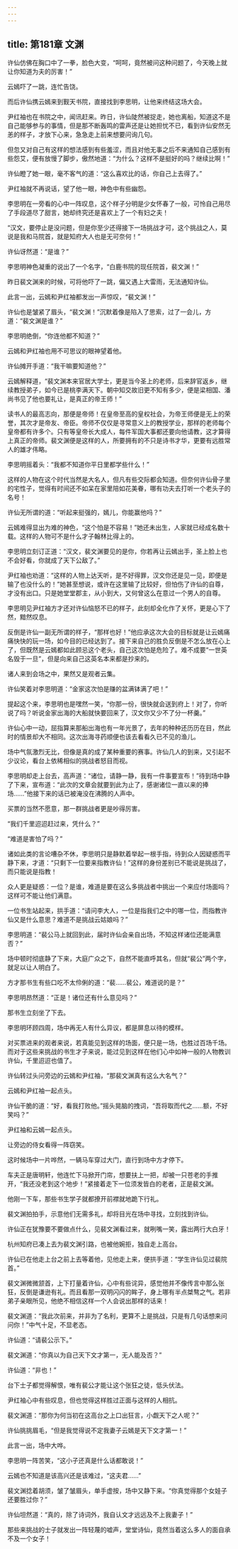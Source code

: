 ```yaml
---
---
---
```

title: 第181章 文渊
---





许仙仿佛在胸口中了一拳，脸色大变，“呵呵，竟然被问这种问题了，今天晚上就让你知道为夫的厉害！”

云嫣吓了一跳，连忙告饶。

而后许仙携云嫣来到觐天书院，直接找到李思明，让他来终结这场大会。

尹红袖也在书院之中，闻讯赶来。昨日，许仙陡然被捉走，她也离船，知道这不是自己能够参与的事情，但是那不断轰鸣的雷声还是让她担忧不已，看到许仙安然无恙的样子，才放下心来，急急走上前来想要问询几句。

但忽又对自己有这样的想法感到有些羞涩，而且对他无事之后不来通知自己感到有些怨艾，便有放慢了脚步，傲然地道：“为什么？这样不是挺好的吗？继续比啊！”

许仙瞪了她一眼，毫不客气的道：“这么喜欢比的话，你自己上去得了。”

尹红袖就不再说话，望了他一眼，神色中有些幽怨。

李思明在一旁看的心中一阵叹息，这个样子分明是少女怀春了一般，可怜自己用尽了手段道尽了甜言，她却终究还是喜欢上了一个有妇之夫！

“汉文，要停止是没问题，但是你至少还得接下一场挑战才可，这个挑战之人，莫说是我和马院首，就是知府大人也是无可奈何！”

许仙讶然道：“是谁？”

李思明神色凝重的说出了一个名字，“白鹿书院的现任院首，裴文渊！”

昨日裴文渊来的时候，可将他吓了一跳，偏又遇上大雷雨，无法通知许仙。

此言一出，云嫣和尹红袖都发出一声惊叹，“裴文渊！”

许仙也是皱紧了眉头，“裴文渊！”沉默着像是陷入了思索，过了一会儿，方道：“裴文渊是谁？”

李思明绝倒，“你连他都不知道？”

云嫣和尹红袖也用不可思议的眼神望着他。

许仙摊开手道：“我干嘛要知道他？”

云嫣解释道，“裴文渊本来官居大学士，更是当今圣上的老师，后来辞官返乡，继续教授弟子，如今已是桃李满天下。朝中知交故旧更不知有多少，便是梁相国、潘尚书见了他也要礼让，是真正的帝王师！”

读书人的最高志向，那便是帝师！在皇帝至高的皇权社会，为帝王师便是无上的荣誉，其次才是帝友、帝臣。帝师不仅仅是寻常意义上的教授学业，那样的老师每个皇帝都有许多个。只有等皇帝长大成人，每件军国大事都还要向他请教，这才算得上真正的帝师。裴文渊便是这样的人，所要拥有的不只是诗书才华，更要有远胜常人的雄才伟略。

李思明摇着头：“我都不知道你平日里都学些什么！”

这样的人物在这个时代当然是大名人，但凡有些交际都会知道。但奈何许仙骨子里的宅性子，觉得有时间还不如呆在家里陪如花美眷，哪有功夫去打听一个老头子的名号！

许仙无所谓的道：“听起来挺强的，嫣儿，你能赢他吗？”

云嫣难得显出为难的神色，“这个怕是不容易！”她还未出生，人家就已经成名数十载。这样的人物可不是什么才子翰林比得上的。

李思明立刻订正道：“汉文，裴文渊要见的是你，你若再让云嫣出手，圣上脸上也不会好看，你就成了天下公敌了。”

尹红袖也劝道：“这样的人物上达天听，是不好得罪，汉文你还是见一见，即便是输了也没什么的！”她甚至想说，或许在这里输了比较好，但怕伤了许仙的自尊，才没有出口。只是她堂堂郡主，从小到大，又何曾这么在意过一个男人的自尊。

李思明见尹红袖方才还对许仙恼怒不已的样子，此刻却全化作了关怀，更是心下了然，黯然叹息。

反倒是许仙一副无所谓的样子，“那样也好！”他应承这次大会的目标就是让云嫣痛痛快快的玩一场，如今目的已经达到了。接下来自己的胜负反倒是不怎么放在心上了，但既然是云嫣都如此顾忌这个老头，自己这次怕是危险了。难不成要“一世英名毁于一旦”，但是向来自己这英名本来都是抄来的。

诸人来到会场之中，果然又是观者云集。

许仙笑着对李思明道：“金家这次怕是赚的盆满钵满了吧！”

提起这个来，李思明也是嘿然一笑，“你那一份，很快就会送到府上！对了，你听说了吗？听说金家出海的大船就快要回来了，汉文你又少不了分一杯羹。”

许仙心中一动，屈指算来那船出海也有一年光景了，去年的种种还历历在目，然此时的情景却大不相同。这次出海寻药顺便也该去看看久已不见的渔儿。

场中气氛激烈无比，但像是真的成了某种重要的赛事。许仙几人的到来，又引起不少议论，看台上依稀相似的挑战者怒目而视。

李思明却走上台去，高声道：“诸位，请静一静，我有一件事要宣布！”待到场中静了下来，宣布道：“此次的文章会就要到此为止了，感谢诸位一直以来的捧场……”他接下来的话已被淹没在沸腾的人声中。

买票的当然不愿意，那一群挑战者更是吵得厉害。

“我们千里迢迢赶过来，凭什么？”

“难道是害怕了吗？”

诸如此类的言论嘈杂不休，李思明只是静默着举起一根手指，待到众人因疑惑而平静下来，才道：“只剩下一位要来指教许仙！”这样的身份差别已不能说是挑战了，而只能说是指教！

众人更是疑惑：一位？是谁，难道是要在这么多挑战者中挑出一个来应付场面吗？这样可不能让他们满意。

一位书生站起来，拱手道：“请问李大人，一位是指我们之中的哪一位，而指教许仙又是什么意思？难道不是挑战云姑娘吗？”

李思明道：“裴公马上就回到此，届时许仙会亲自出场，不知这样诸位还能满意否？”

场中顿时彻底静了下来，大庭广众之下，自然不能直呼其名，但就“裴公”两个字，就足以让人明白了。

方才那书生有些口吃不太伶俐的道：“裴……裴公，难道说的是？”

李思明昂然道：“正是！诸位还有什么意见吗？”

那书生立刻坐了下去。

李思明环顾四周，场中再无人有什么异议，都是屏息以待的模样。

对买票进来的观者来说，若真能见到这样的场面，便只是一场，也胜过百场千场。而对于这些来挑战的书生才子来说，能过见到这样在他们心中如神一般的人物教训许仙，千里迢迢也值了。

许仙转过头问旁边的云嫣和尹红袖，“那裴文渊真有这么大名气？”

云嫣和尹红袖一起点头。

许仙干脆的道：“好，看我打败他。”摇头晃脑的拽词，“吾将取而代之……额，不好笑吗？”

尹红袖和云嫣一起点头。

让旁边的侍女看得一阵窃笑。

这时候场中一片哗然，一辆马车穿过大门，直行到场中方才停下。

车夫正是唐明轩，他连忙下马掀开门帘，想要扶上一把，却被一只苍老的手推开，“我还没老到这个地步！”紧接着走下一位须发皆白的老者，正是裴文渊。

他刚一下车，那些书生学子就都撩开前襟就地跪下行礼。

裴文渊拍拍手，示意他们无需多礼，却将目光在场中寻找，立刻找到许仙。

许仙正在犹豫要不要做点什么，见裴文渊看过来，就咧嘴一笑，露出两行大白牙！

杭州知府已凑上去为裴文渊引路，也被他婉拒，独自走上高台。

许仙已在他走上台之前上去等着他，见他走上来，便拱手道：“学生许仙见过裴院首。”

裴文渊微微颔首，上下打量着许仙，心中有些诧异，感觉他并不像传言中那么张狂，反倒是谦逊有礼。而且看那一双明闪闪的眸子，身上哪有半点桀骜之气。若非弟子亲眼所见，他绝不相信这样一个人会说出那样的话来！

裴文渊道：“我此次前来，并非为了名利，更算不上是挑战，只是有几句话想来问问你！”中气十足，不显老态。

许仙道：“请裴公示下。”

裴文渊道：“你真以为自己天下文才第一，无人能及否？”

许仙道：“非也！”

台下士子都觉得解恨，唯有裴公才能让这个张狂之徒，低头伏法。

尹红袖心中有些叹息，但也觉得这样胜过正面与这样的人相抗。

裴文渊道：“那你为何当初在这高台之上口出狂言，小觑天下之人呢？”

许仙挑挑眉毛，“但是我觉得说不定我妻子云嫣是天下文才第一！”

此言一出，场中大哗。

李思明一阵苦笑，“这小子还真是什么话都敢说！”

云嫣也不知道是该高兴还是该难过，“这夫君……”

裴文渊捻着胡须，皱了皱眉头，单手虚按，场中又静下来。“你真觉得那个女娃子还要胜过你？”

许仙坦然道：“真的，除了诗词外，我自认文才远远及不上我妻子！”

那些来挑战的士子就发出一阵轻蔑的嘘声，堂堂诗仙，竟然当着这么多人的面自承不及一个女子！